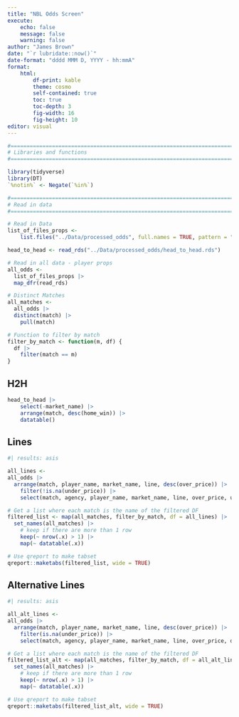 ```yaml
---
title: "NBL Odds Screen"
execute:
    echo: false
    message: false
    warning: false
author: "James Brown"
date: "`r lubridate::now()`"
date-format: "dddd MMM D, YYYY - hh:mmA"
format:
    html:
        df-print: kable
        theme: cosmo
        self-contained: true
        toc: true
        toc-depth: 3
        fig-width: 16
        fig-height: 10
editor: visual
---
```


```r
#===============================================================================
# Libraries and functions
#===============================================================================

library(tidyverse)
library(DT)
`%notin%` <- Negate(`%in%`)

#===============================================================================
# Read in data
#===============================================================================

# Read in Data
list_of_files_props <-
    list.files("../Data/processed_odds", full.names = TRUE, pattern = "all")

head_to_head <- read_rds("../Data/processed_odds/head_to_head.rds")

# Read in all data - player props
all_odds <- 
  list_of_files_props |> 
  map_dfr(read_rds)

# Distinct Matches
all_matches <- 
  all_odds |> 
  distinct(match) |> 
    pull(match)

# Function to filter by match
filter_by_match <- function(m, df) {
  df |> 
    filter(match == m)
}
```

::: panel-tabset
## H2H

```r
head_to_head |> 
    select(-market_name) |> 
    arrange(match, desc(home_win)) |>
    datatable()
```

## Lines

```r
#| results: asis

all_lines <-
all_odds |> 
  arrange(match, player_name, market_name, line, desc(over_price)) |> 
    filter(!is.na(under_price)) |> 
    select(match, agency, player_name, market_name, line, over_price, under_price, diff_over_last_10, diff_under_last_10)

# Get a list where each match is the name of the filtered DF
filtered_list <- map(all_matches, filter_by_match, df = all_lines) |> 
  set_names(all_matches) |> 
    # keep if there are more than 1 row
    keep(~ nrow(.x) > 1) |> 
    map(~ datatable(.x))

# Use qreport to make tabset
qreport::maketabs(filtered_list, wide = TRUE)
```

## Alternative Lines

```r
#| results: asis

all_alt_lines <-
all_odds |> 
  arrange(match, player_name, market_name, line, desc(over_price)) |> 
    filter(is.na(under_price)) |> 
    select(match, agency, player_name, market_name, line, over_price, diff_over_last_10)

# Get a list where each match is the name of the filtered DF
filtered_list_alt <- map(all_matches, filter_by_match, df = all_alt_lines) |> 
  set_names(all_matches) |> 
    # keep if there are more than 1 row
    keep(~ nrow(.x) > 1) |> 
    map(~ datatable(.x))

# Use qreport to make tabset
qreport::maketabs(filtered_list_alt, wide = TRUE)
```
:::
